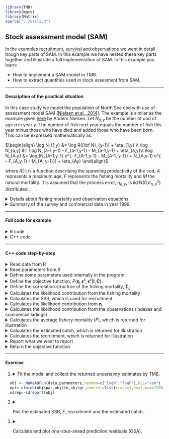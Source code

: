 ```r
library(TMB)
library(mgcv)
library(Matrix)
source("../utils.R")
```


## **Stock assessment model (SAM)** 
In the examples [recruitment](https://github.com/skaug/tmb-case-studies/tree/jens/dev/SAM/recruitment), [survival](https://github.com/skaug/tmb-case-studies/tree/jens/dev/SAM/survival) and [observations](https://github.com/skaug/tmb-case-studies/tree/jens/dev/SAM/observations) we went in detail trough key parts of SAM. In this example we have nested these key parts together and illustrate a full implementation of SAM. In this example you learn:

* How to implement a SAM-model in TMB.
* How to extract quantities used in stock assesment from SAM.


***
#### Description of the practical situation
In this case study we model the population of North Sea cod with use of assessment model SAM [(Nielsen et al., 2014)](https://doi.org/10.1016/j.fishres.2014.01.014). The example is similar as the example given [here](https://github.com/fishfollower/samex) by Anders Nielsen.
Let $N_{a,y}$ be the number of cod of age $a$ in year $y$. The number of fish next year equals the number of fish this year minus those who have died and added those who have been born. This can be expressed mathematically as:

$\begin{align}
\log N_{1,y} &= \log R({\bf N}_{y-1}) + \eta_{1,y} \\
\log N_{a,y} &= \log N_{a-1,y-1} - F_{a-1,y-1} - M_{a-1,y-1} + \eta_{a,y}\\
\log N_{A,y} &= \log (N_{A-1,y-1} e^{- F_{A-1,y-1} - M_{A-1, y-1}} + N_{A,y-1} e^{ - F_{A,y-1} - M_{A, y-1}}) + \eta_{Ay}
 \end{align}$

where $R(\cdot)$ is a function describing the spawning productivity of the cod, $A$ represents a maximum age, $F$ represents the fishing mortality and $M$ the natural mortality. It is assumed that the process error, $\eta_{a,y}$, is iid N(0,$\sigma_{\eta,a}^2$) distributed. 

<details> <summary> Details about fishing mortality and observation equations: </summary> 


We assume that the fishing mortality is given by 
\begin{align}
\log {\bf F}_y = \log {\bf F}_{y-1} + \pmb{\xi_y},
\end{align}
were $\pmb{\xi} \sim N(0,\pmb{\Sigma}_{\xi})$. We further observe time of series commercial catches and indexes which are assumed given by:

$\begin{align}
\log C_{a,y} &= \log \Big( \frac{F_{a,y}}{F_{a,y} + M_{a,y}} (1- e^{-F_{a,y} - M_{a,y}})N_{a,y} \Big) + \epsilon^c_{a,y} \\
\log I_{y}^{(s)} &= \log ( Q_a^{(s)} e^{-(F_{a,y} + M_{a,y})day^{(s)}/365} N_{a,y}) + \epsilon^s_{a,y}   \\
\end{align}$

It is assumed that  $\pmb{\epsilon}^c \sim N(0,\pmb{\Sigma}_c)$and $\pmb{\epsilon}^{(s)} \sim N(0,\pmb{\Sigma}_s)$. These time series are the observations used to estimate the parameters in SAM.



</details>

<details> <summary> Summary of the survey and commercial data in year 1999.</summary>
```r
#head(Vegetation,5)
load("input.RData")
rownames(data$obs) <- NULL
print(data$obs[which(data$obs[,1]==1999),1:4])
```
</details>

***

#### Full code for example
<details> <summary> R code</summary>
```r
include_source("sam.R", linesToInclud=c(1:999))
```
</details>
<details> <summary> C++ code</summary>
```r
include_source("sam.cpp", linesToInclud=c(29:999))
```
</details>

***

#### C++ code step-by-step
<details>  
  <summary>Read data from R</summary>
```c++
  DATA_VECTOR(fleetTypes);    //Indicator variables for data types
  DATA_VECTOR(sampleTimes);   //Time in year the time series is collected
  DATA_INTEGER(nobs);         //Number of observations
  DATA_ARRAY(obs);            //Observations from every year, fleet and age.
  DATA_ARRAY(propMat);        //Proportion mature
  DATA_ARRAY(stockMeanWeight);//Estimated mean weight in population
  DATA_ARRAY(catchMeanWeight);//Estimated mean weight in catch
  DATA_ARRAY(natMor);         //Natural mortality
  DATA_INTEGER(minAge);       //Minimum age
  DATA_INTEGER(maxAge);       //Maximum age
  DATA_INTEGER(maxAgePlusGroup); //Indicator variable stating if we have defined a pluss group
  DATA_IARRAY(keyLogFsta);    //Used for defining fishing mortality equal for several ages
  DATA_INTEGER(corFlag);      //Variable defining correlation strucutre for F
  DATA_IARRAY(keyLogFpar);    //Variable used for catchability
  DATA_IARRAY(keyVarF);       //Variable used for setting variances in F equal
  DATA_IARRAY(keyVarLogN);    //Variable used for setting variances in \eta equal
  DATA_IARRAY(keyVarObs);     //Variable used for setting variances in observations equal
  DATA_INTEGER(stockRecruitmentModelCode); //Variable used for choosing recrutiment model
  DATA_INTEGER(noScaledYears);    //Number of years we just know the scaled catch
  DATA_IVECTOR(keyScaledYears);   //Which year do we just know the scaled catch
  DATA_IMATRIX(keyParScaledYA);   //Variable used for estimating scaling
  DATA_IVECTOR(fbarRange);        //Age range of fbar
```
</details>

<details>
  <summary>Read parameters from R</summary>
```c++
  PARAMETER_VECTOR(logFpar);      //Catchaility (Q_s^a)
  PARAMETER_VECTOR(logSdLogFsta); //Log standatd deviation of F
  PARAMETER_VECTOR(logSdLogN);    //Log standatd deviation of \eta
  PARAMETER_VECTOR(logSdLogObs);  //Log standatd deviation of observations
  PARAMETER_VECTOR(rec_loga); //Recruitment parameter
  PARAMETER_VECTOR(rec_logb); //Recruitment parameter
  PARAMETER(logit_rho);       //Used in correlation structure for F
  PARAMETER_VECTOR(logScale); //Scaling parameters in those year we just know the scaled catch
  PARAMETER_ARRAY(logF);      //Random effect for F
  PARAMETER_ARRAY(logN);      //Random effect for \eta
```
</details>

<details>
  <summary>Define some parameters used internally in the program</summary>
```c++
  int timeSteps=logF.dim[1];
  int stateDimF=logF.dim[0];
  int stateDimN=logN.dim[0];
  Type rho=f(logit_rho);
  vector<Type> sdLogFsta=exp(logSdLogFsta);
  vector<Type> varLogN=exp(logSdLogN*Type(2.0));
  vector<Type> varLogObs=exp(logSdLogObs*Type(2.0));
  vector<Type> ssb(timeSteps);
  vector<Type> logssb(timeSteps);
  vector<Type> fbar(timeSteps);
  vector<Type> logfbar(timeSteps);
  vector<Type> cat(catchMeanWeight.dim(0));
  vector<Type> logCatch(catchMeanWeight.dim(0));
  vector<Type> tsb(timeSteps);
  vector<Type> logtsb(timeSteps);
  vector<Type> logR(timeSteps);
  vector<Type> R(timeSteps);
  matrix<Type> fvar(stateDimF,stateDimF);
  matrix<Type> fcor(stateDimF,stateDimF);
  vector<Type> fsd(stateDimF);
```
</details>


<details>
  <summary>Define the objective function, $P(\pmb{\eta}, \pmb{\epsilon}^{s},\pmb{\epsilon}^{c}| \pmb{I}, \pmb{C})$. </summary>
```c++
  Type nll=0; //negative log-likelihood
```
</details>

<details>
  <summary>Define the correlation structure of the fishing mortality, $\pmb{\Sigma}_{\xi}$</summary>
```c++
  for(int i=0; i<stateDimF; ++i){
    fcor(i,i)=1.0;
  }

  if(corFlag==1){
    for(int i=0; i<stateDimF; ++i){
      for(int j=0; j<i; ++j){
        fcor(i,j)=rho;
        fcor(j,i)=fcor(i,j);
      }
    }
  }
  if(corFlag==2){
    for(int i=0; i<stateDimF; ++i){
      for(int j=0; j<i; ++j){
        fcor(i,j)=pow(rho,abs(Type(i-j)));
        fcor(j,i)=fcor(i,j);
      }
    }
  }

  int i,j;
  for(i=0; i<stateDimF; ++i){
    for(j=0; j<stateDimN; ++j){
      if(keyLogFsta(0,j)==i)break;
    }
    fsd(i)=sdLogFsta(keyVarF(0,j));
  }

  for(i=0; i<stateDimF; ++i){
    for(j=0; j<stateDimF; ++j){
      fvar(i,j)=fsd(i)*fsd(j)*fcor(i,j);
    }
  }
```
</details>

<details>
  <summary>Calculates the likelihood contribution from the fishing mortality </summary>
```c++
  using namespace density;
  MVNORM_t<Type> neg_log_densityF(fvar);
  for(int i=1;i<timeSteps;i++){
    nll+=neg_log_densityF(logF.col(i)-logF.col(i-1)); // F-Process likelihood
  }
```
</details>

<details>
  <summary>Calculates the SSB, which is used for recruitment </summary>
```c++
  for(int i=0;i<timeSteps;i++){ // calc ssb
    ssb(i)=0.0;
    for(int j=0; j<stateDimN; ++j){
        ssb(i)+=exp(logN(j,i))*propMat(i,j)*stockMeanWeight(i,j);
    }
    logssb(i)=log(ssb(i));
  }
```
</details>

<details>
  <summary> Calculates the likelihood contribution from $\pmb{\eta}$.  </summary>
```c++
  matrix<Type> nvar(stateDimN,stateDimN);
  for(int i=0; i<stateDimN; ++i){
    for(int j=0; j<stateDimN; ++j){
      if(i!=j){nvar(i,j)=0.0;}else{nvar(i,j)=varLogN(keyVarLogN(0,i));}
    }
  }
  MVNORM_t<Type> neg_log_densityN(nvar);
  vector<Type> predN(stateDimN);
  for(int i=1;i<timeSteps;i++){
    if(stockRecruitmentModelCode==0){ // straight RW
      predN(0)=logN(0,i-1);
    }else{
      if(stockRecruitmentModelCode==1){//ricker
        predN(0)=rec_loga(0)+log(ssb(i-1))-exp(rec_logb(0))*ssb(i-1);
      }else{
        if(stockRecruitmentModelCode==2){//BH
          predN(0)=rec_loga(0)+log(ssb(i-1))-log(1.0+exp(rec_logb(0))*ssb(i-1));
        }else{
          error("SR model code not recognized");
        }
      }
    }

    for(int j=1; j<stateDimN; ++j){
      if(keyLogFsta(0,j-1)>(-1)){
        predN(j)=logN(j-1,i-1)-exp(logF(keyLogFsta(0,j-1),i-1))-natMor(i-1,j-1);
      }else{
        predN(j)=logN(j-1,i-1)-natMor(i-1,j-1);
      }
    }
    if(maxAgePlusGroup==1){
      predN(stateDimN-1)=log(exp(logN(stateDimN-2,i-1)-exp(logF(keyLogFsta(0,stateDimN-2),i-1))-natMor(i-1,stateDimN-2))+
                               exp(logN(stateDimN-1,i-1)-exp(logF(keyLogFsta(0,stateDimN-1),i-1))-natMor(i-1,stateDimN-1)));
    }
    nll+=neg_log_densityN(logN.col(i)-predN); // N-Process likelihood
  }
```
</details>

<details>
<summary> Calculates the likelihood contribution from the observations (indexes and commercial ladings)   </summary>
```c++
  int f, ft, a, y,yy, scaleIdx;
  int minYear=CppAD::Integer((obs(0,0)));
  Type zz;
  vector<Type> predObs(nobs);
  vector<Type> predSd(nobs);
  for(int i=0;i<nobs;i++){
    y=CppAD::Integer(obs(i,0))-minYear;
    f=CppAD::Integer(obs(i,1));
    ft=CppAD::Integer(fleetTypes(f-1));
    a=CppAD::Integer(obs(i,2))-minAge;
    zz=exp(logF(keyLogFsta(0,a),y))+natMor(y,a);

    switch(ft){
      case 0:
        predObs(i)=logN(a,y)-log(zz)+log(1-exp(-zz));
        if(keyLogFsta(f-1,a)>(-1)){
          predObs(i)+=logF(keyLogFsta(0,a),y);
        }
        scaleIdx=-1;
        yy=CppAD::Integer(obs(i,0));
        for(int j=0; j<noScaledYears; ++j){
          if(yy==keyScaledYears(j)){
            scaleIdx=keyParScaledYA(j,a);
            if(scaleIdx>=0){
              predObs(i)-=logScale(scaleIdx);
            }
            break;
          }
        }
        break;

        case 2:
          predObs(i)=logN(a,y)-zz*sampleTimes(f-1);
          if(keyLogFpar(f-1,a)>(-1)){
            predObs(i)+=logFpar(keyLogFpar(f-1,a));
          }

        break;

        default:
          std::cerr<<"Unknown fleet code: "<<ft<<std::endl;
        return 0 ;
        break;
    }
    predSd(i)=sqrt(varLogObs(keyVarObs(f-1,a)));
    nll+=-dnorm(log(obs(i,3)),predObs(i),predSd(i),true);
  }
```
</details>

<details>
<summary>Calculates the average fishery mortality ($\bar F$), which is returned for illustration </summary>
```c++
  for(int y=0;y<timeSteps;y++){
    fbar(y)=Type(0);
    for(int a=fbarRange(0);a<=fbarRange(1);a++){
      fbar(y)+=exp(logF(keyLogFsta(0,a-minAge),y));
    }
    fbar(y)/=Type(fbarRange(1)-fbarRange(0)+1);
    logfbar(y)=log(fbar(y));
  }
```
</details>

<details>
<summary>Calculates the estimated catch, which is returned for illustration </summary>
```c++
  for(int y=0;y<catchMeanWeight.dim(0);y++){
    cat(y)=Type(0);
    for(int a=minAge;a<=maxAge;a++){
      Type z=exp(logF(keyLogFsta(0,a-minAge),y))+natMor(y,a-minAge);
      cat(y)+=exp(logF(keyLogFsta(0,a-minAge),y))/z*exp(logN(a-minAge,y))*(Type(1.0)-exp(-z))*catchMeanWeight(y,a-minAge);
    }
    logCatch(y)=log(cat(y));
  }
```
</details>

<details>
<summary>Calculates the recruitment, which is returned for illustration </summary>
```c++
  for(int y=0;y<timeSteps;y++){  
    logR(y)=logN(0,y);
    R(y)=exp(logR(y));
  }
```
</details>


<details>
<summary>Report what we want to report </summary>
```c++
  ADREPORT(logssb);
  ADREPORT(logfbar);
  ADREPORT(logCatch);
  ADREPORT(logR);
```
</details>


<details>
<summary>Return the objective function </summary>
```c++
  return nll;
```
</details>


***
#### Exercise

1. 
<details>  
  <summary> Fit the model and collect the returned uncertainty estimates by TMB.</summary>
```r
  obj <- MakeADFun(data,parameters,random=c("logN","logF"),DLL="sam")
  opt<-nlminb(obj$par,obj$fn,obj$gr,control=list(trace=1,eval.max=1200,iter.max=900))
  sdrep<-sdreport(obj)
```
</details>

2. 
<details>  
  <summary> Plot the estimated SSB, $\bar F$, recruitment and the estimated catch.</summary> 
  For convenience we first construct the following plotting function:
  
    ```r
      plotit <-function (what, x=data$years, ylab=what, xlab="Years", trans=function(x)x ,...){
      idx<-names(sdrep$value)==what
      y<-sdrep$value[idx]
      ci<-y+sdrep$sd[idx]%o%c(-2,2)
      plot(x,trans(y), xlab=xlab, ylab=ylab, type="l", lwd=3, ylim=range(c(trans(ci),0)), las=1,...)
      polygon(c(x,rev(x)), y = c(trans(ci[,1]),rev(trans(ci[,2]))), border = gray(.5,alpha=.5), col = gray(.5,alpha=.5))
      grid(col="black")
    }
    ```
    We then construct the plots:
    
    ```r
      pl <- as.list(sdrep,"Est")
      plsd <- as.list(sdrep,"Std")
      par(mfrow=c(2,2))
      options(scipen=-3)
      plotit("logssb", ylab="SSB", trans=exp)
      plotit("logfbar", ylab="Fbar", trans=exp)
      plotit("logR", ylab="R", trans=exp)
      plotit("logCatch", ylab="Catch", trans=exp, x=data$years[-length(data$years)])
    ```
    
    ![](figuresSAM.png)
</details>

3. 
<details>  
  <summary> Calculate and plot one-step-ahead prediction residuals (OSA).</summary> 
  See [documentation](https://www.rdocumentation.org/packages/TMB/versions/1.7.13/topics/oneStepPredict) for description of OSA and the function `oneStepPredict()` for calculating OSA in TMB. OSA is calculated by including an indicator variable,`keep`, which is used for removing data from the likelihood. In the C++ part we modify:
  
    ```c++
      DATA_VECTOR(obsVec); //Include the observation as a vector (needed when using oneStepPredict)
      DATA_VECTOR_INDICATOR(keep, obsVec);  //Structure needed for one-step predictions
      
      //nll+=- dnorm(log(obs(i,3)),predObs(i),predSd(i),true);
      nll+=- keep(i)*dnorm(obsVec(i),predObs(i),predSd(i),true);
    }
    ```
    In the R part we modify:
    
    ```r
      data$obsVec = log(data$obs[,4]) 
      
      predict  <- oneStepPredict(obj,observation.name="obsVec",
                           data.term.indicator = "keep", discrete = FALSE)
    ```
    
    Plot the residuals:
    ```r
      tmp = as.data.frame(data$obs)
      tmp$res = predict$residual
      tmp$sign = rep("+",length(tmp$res))
      tmp$sign[tmp$res<0] = "-"
      tmp =tmp[tmp$fleet==1,]
      
      library(ggplot2)
      resPlot <- ggplot(tmp, aes(x = year, y = age, size = abs(res),fill = sign)) +
        geom_point(shape = 21)+
        ggtitle("OSA residuals for fleet 1")
      fill = c("red", "blue")
      resPlot <- resPlot + scale_fill_manual(values = fill)
      resPlot
    ```

    
    ![](residuals.png)
</details>






